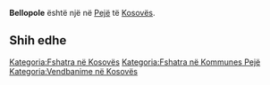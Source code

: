 {{Fshat në 
 | Emri                = Bellopole
 | EmriAlt                = 
 | NAME_SHORT_FORM=      
 | NAME_GENERIC=      
 | NAME_SORT_NAME_RO=      BELLOPOLE
 | FULL_NAME_RO = Bellopole
 | FULL_NAME_ND_RO=Bellopole
 | SORT_NAME_RG=BELLOPOLE
 | FULL_NAME_RG=Bellopole
 | FULL_NAME_ND_RG=Bellopole
 | SRP_NAME_SHORT_FORM=      
 | SRP_NAME_GENERIC=      
 | SRP_NAME_SORT_NAME_RO=      
 | SRP_FULL_NAME_RO = 
 | SRP_FULL_NAME_ND_RO=
 | SRP_SORT_NAME_RG=
 | SRP_FULL_NAME_RG=
 | SRP_FULL_NAME_ND_RG=
 | Emri (Rasa dhanore) = 
 | Figura              = 
 | Shteti              = Kosovo
 | Komuna              = Pejë
 | Kodi postar         = 
 | Sipërfaqja          = 

 | Popullsia           = 

 | Regj. i popullsisë  = 
 | Dend. e popullsisë  = 
 | Faqja zyrtare       = 
 <!--- Koordinatat ----> 
 | Gjerësia            = 42.641111
 | Gjatësia            = 20.285556
 | Lartësia            = 
}}
'''Bellopole''' është një [[]] në [[Pejë]] të [[Kosovës]].

<!-- == Gjeografia == -->
<!-- == Historia == -->
<!-- == Demografia == -->
== Shih edhe ==
{{Komuna Pejë}}
{{Kosovo-Administrata-Cung}}

[[Kategoria:Fshatra në Kosovës]]
[[Kategoria:Fshatra në Kommunes Pejë]]
[[Kategoria:Vendbanime në Kosovës]]